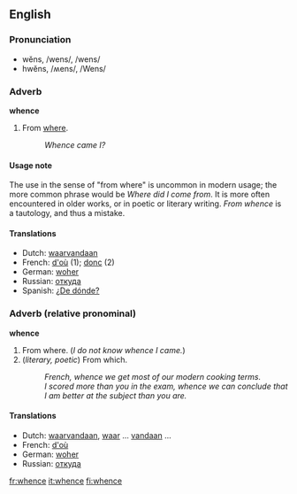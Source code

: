 ==English==
===Pronunciation===
*wĕns, /wens/, /wens/
*hwĕns, /ʍens/, /Wens/

===Adverb===
'''whence'''

# From [[where]].
#: ''Whence came I?''

====Usage note====
The use in the sense of "from where" is uncommon in modern usage; the more common phrase would be ''Where did I come from''.  It is more often encountered in older works, or in poetic or literary writing.  ''From whence'' is a tautology, and thus a mistake.

====Translations====
*Dutch: [[waarvandaan]]
*French: [[d'où]] (1); [[donc]] (2)
*German: [[woher]]
*Russian: [[откуда]]
*Spanish: [[¿De dónde?]]

===Adverb (relative pronominal)===
'''whence'''

# From where.  (''I do not know whence I came.'')
# (''literary, poetic'') From which.
#: ''French, whence we get most of our modern cooking terms.''
#: ''I scored more than you in the exam, whence we can conclude that I am better at the subject than you are.''

====Translations====
*Dutch: [[waarvandaan]], [[waar]] ... [[vandaan]] ...
*French: [[d'où]]
*German: [[woher]]
*Russian: [[откуда]]

[[fr:whence]]
[[it:whence]]
[[fi:whence]]